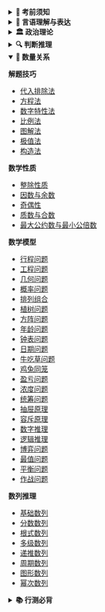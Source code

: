 <details>
<summary><strong>🎯 考前须知</strong></summary>

- [2026国考须知](/prepare/must)
- [国考和省考有什么区别](/prepare/exam-difference)
- [国考和省考一般复习多久可以上岸](/prepare/prepare-time)
- [报考什么单位是好单位](/prepare/good-unit)
- [哪种编制好](/prepare/which-better)
- [国考和省考试题分布](/prepare/questions)
- [专业选岗对照表](/prepare/job)
- [事业编和公务员考试区别](/prepare/job-difference)
- [考公还是考编？](/prepare/difference)
- [考研还是考公？](/prepare/difference2)
- [过来人的选岗避坑指南](/prepare/experience)
- [零基础零成本如何备战公考](/prepare/practice)
- [在职备考计划（朝九晚六版本）](/prepare/plan1)
- [在校大学生上岸指南](/prepare/plan4)
- [行测数量能放弃吗](/prepare/math-can-give-up)
- [大专和本科肄业可以报公务员和事业单位吗](/prepare/diploma)
- [两年基层工作经验怎么界定](/prepare/experience2)
- [亲属犯罪是否影响考公](/prepare/relative-crime)
- [在职学历可以考公吗](/prepare/education-in-work)
- [三方协议签了是否影响考公](/prepare/three-party-agreement)
- [如何界定应届生报考](/prepare/new-graduate)
- [研究生和本科生上岸的区别](/prepare/graduate-difference)
- [国考考情分析](/analysis)
- [大神经验](/experience)

</details>

<details>
<summary><strong>📝 言语理解与表达</strong></summary>

**片段阅读**
- [中心理解题-因果关系](/language/fragment-reading/center-understanding-cause)
- [中心理解题-必要条件](/language/fragment-reading/center-understanding-necessary-condition)
- [中心理解题-对策建议](/language/fragment-reading/center-understanding-suggestion)
- [中心理解题-转折关系](/language/fragment-reading/center-understanding-transition)
- [标题填入题](/language/fragment-reading/title-fill)
- [细节判断题-设错类型](/language/fragment-reading/detail-judgment-error)
- [细节判断题-解题技巧](/language/fragment-reading/detail-judgment-skill)
- [词句理解题](/language/fragment-reading/word-sentence-understanding)

**逻辑填空**
- [语境分析-因果关系](/language/logical-completion/context-analysis-cause)
- [语境分析-转折关系](/language/logical-completion/context-analysis-contrast)
- [语境分析-递进关系](/language/logical-completion/context-analysis-progression)
- [语境分析-并列关系](/language/logical-completion/context-analysis-parallel)
- [语境分析-解释关系](/language/logical-completion/context-analysis-explanation)
- [词语辨析-实词辨析](/language/logical-completion/word-analysis-real)
- [词语辨析-虚词辨析](/language/logical-completion/word-analysis-virtual)
- [词语辨析-成语辨析](/language/logical-completion/word-analysis-idiom)

**语句表达**
- [语句排序题](/language/sentence-expression/sentence-order)
- [语句填空题-首句填空](/language/sentence-expression/sentence-blank-beginning)
- [语句填空题-中间填空](/language/sentence-expression/sentence-blank-middle)
- [语句填空题-尾句填空](/language/sentence-expression/sentence-blank-end)
- [接语选择题](/language/sentence-expression/next-sentence-choice)
- [病句辨析题](/language/sentence-expression/sentence-error)
- [修辞手法题](/language/sentence-expression/rhetoric)

</details>

<details>
<summary><strong>🏛️ 政治理论</strong></summary>

**党的创新理论**
- [党的创新理论](/politics/innovation)

**马克思主义原理**
- [马克思主义-导论](/politics/marxist/1-marxist-intro)
- [马克思主义哲学-辩证唯物论1](/politics/marxist/2-marxist-philosophy-dialectical-materialism-1)
- [马克思主义哲学-辩证唯物论2](/politics/marxist/2-marxist-philosophy-dialectical-materialism-2)
- [马克思主义哲学-唯物辩证法1](/politics/marxist/3-marxist-philosophy-materialist-dialectics-1)
- [马克思主义哲学-唯物辩证法2](/politics/marxist/3-marxist-philosophy-materialist-dialectics-2)
- [马克思主义哲学-认识论1](/politics/marxist/4-marxist-philosophy-epistemology-1)
- [马克思主义哲学-认识论2](/politics/marxist/4-marxist-philosophy-epistemology-2)
- [马克思主义哲学-认识论3](/politics/marxist/4-marxist-philosophy-epistemology-3)
- [马克思主义哲学-唯物史观1](/politics/marxist/5-marxist-philosophy-historical-materialism-1)
- [马克思主义哲学-唯物史观2](/politics/marxist/5-marxist-philosophy-historical-materialism-2)
- [马克思主义哲学-唯物史观3](/politics/marxist/5-marxist-philosophy-historical-materialism-3)
- [马克思主义政治经济学-资本主义本质及规律1](/politics/marxist/6-marxist-political-economy-capitalism-nature-laws-1)
- [马克思主义政治经济学-资本主义本质及规律2](/politics/marxist/6-marxist-political-economy-capitalism-nature-laws-2)
- [马克思主义政治经济学-资本主义本质及规律3](/politics/marxist/6-marxist-political-economy-capitalism-nature-laws-3)
- [马克思主义政治经济学-资本主义本质及规律4](/politics/marxist/6-marxist-political-economy-capitalism-nature-laws-4)
- [马克思主义政治经济学-资本主义发展及趋势1](/politics/marxist/7-marxist-political-economy-capitalism-development-trends-1)
- [马克思主义政治经济学-资本主义发展及趋势2](/politics/marxist/7-marxist-political-economy-capitalism-development-trends-2)
- [科学社会主义-社会主义发展及规律1](/politics/marxist/8-scientific-socialism-development-laws-1)
- [科学社会主义-社会主义发展及规律2](/politics/marxist/8-scientific-socialism-development-laws-2)
- [科学社会主义-共产主义的崇高理想](/politics/marxist/9-scientific-socialism-communism-lofty-ideals)
- [马克思主义中国化](/politics/marxist/10-sinicization-of-marxism)

**习近平新时代中国特色社会主义思想概论**
- [导论](/politics/new-thought/1-introduction)
- [新时代坚持和发展中国特色社会主义](/politics/new-thought/2-new-era-socialism-with-chinese-characteristics)
- [以中国式现代化全面推进中华民族伟大复兴](/politics/new-thought/3-chinese-modernization-great-rejuvenation)
- [坚持党的全面领导](/politics/new-thought/4-party-comprehensive-leadership)
- [全面深化改革开放](/politics/new-thought/5-comprehensive-deepening-reform-opening)
- [推动高质量发展](/politics/new-thought/6-promoting-high-quality-development)
- [社会主义现代化建设的教育、科技、人才战略](/politics/new-thought/7-education-technology-talent-strategy)
- [全面依法治国](/politics/new-thought/8-comprehensive-rule-of-law)
- [建设社会主义文化强国](/politics/new-thought/9-building-socialist-cultural-power)
- [以保障和改善民生为重点加强社会建设](/politics/new-thought/10-social-construction-livelihood-improvement)
- [建设社会主义生态文明](/politics/new-thought/11-building-socialist-ecological-civilization)
- [建设巩固国防和强大人民军队](/politics/new-thought/12-building-strong-national-defense)
- [坚持一国两制和推进祖国完全统一](/politics/new-thought/13-one-country-two-systems-reunification)
- [中国特色大国外交和推动构建人类命运共同体](/politics/new-thought/14-major-country-diplomacy-community-shared-future)
- [全面从严治党](/politics/new-thought/15-comprehensive-strict-party-governance)

**百年党史**
- [中共党史大事件1](/politics/party-history/party-history-event-1)
- [中共党史大事件2](/politics/party-history/party-history-event-2)
- [中共党史大事件3](/politics/party-history/party-history-event-3)
- [中共党史大事件4](/politics/party-history/party-history-event-4)
- [中共党史大事件5](/politics/party-history/party-history-event-5)
- [中共党史大事件6](/politics/party-history/party-history-event-6)
- [中共党史大事件7](/politics/party-history/party-history-event-7)
- [党史中的伟大精神1](/politics/party-history/great-spirit-1)
- [党史中的伟大精神2](/politics/party-history/great-spirit-2)

</details>


<details>
<summary><strong>🔍 判断推理</strong></summary>

**类比推理**
- [语义关系](/judgment/analogical/semantic)
- [逻辑关系](/judgment/analogical/logical)
- [语法关系](/judgment/analogical/grammatical)
- [经验常识](/judgment/analogical/experience)
- [理论常识](/judgment/analogical/theory)
- [对应关系](/judgment/analogical/correspondence)
- [交叉关系](/judgment/analogical/cross)
- [功能关系](/judgment/analogical/function)
- [属性关系](/judgment/analogical/attribute)
- [因果关系](/judgment/analogical/cause-effect)
- [工艺流程](/judgment/analogical/process)

**定义判断**
- [单定义判断](/judgment/definition/single)
- [多定义判断](/judgment/definition/multiple)
- [定义判断要点](/judgment/definition/key-points)
- [定义判断对象](/judgment/definition/objects)
- [定义判断方法](/judgment/definition/methods)

**逻辑推理**
- [加强题型](/judgment/logic/strengthen)
- [削弱题型](/judgment/logic/weaken)
- [假设题型](/judgment/logic/assume)
- [解释题型](/judgment/logic/explain)
- [评价题型](/judgment/logic/evaluate)
- [结论题型](/judgment/logic/conclusion)
- [推理题型](/judgment/logic/reason)

**逻辑判断**
- [直言判断](/judgment/combination/direct)
- [复言判断](/judgment/combination/compound)
- [模态判断](/judgment/combination/modal)
- [假言判断](/judgment/combination/hypothetical)
- [选言判断](/judgment/combination/disjunctive)
- [假设题型](/judgment/combination/assume)
- [结论题型](/judgment/combination/conclusion)
- [推理题型](/judgment/combination/reasoning)

**逻辑翻译**
- [逆否命题](/judgment/translation/contrapositive)
- [且关系](/judgment/translation/and)
- [或关系](/judgment/translation/or)
- [逆向推理](/judgment/translation/backward)
- [正向推理](/judgment/translation/forward)
- [假言推理](/judgment/translation/hypothetical)

</details>


<details open>
<summary><strong>🧮 数量关系</strong></summary>

**解题技巧**
- [代入排除法](/math/skill/assign)
- [方程法](/math/skill/equation)
- [数字特性法](/math/skill/number-property)
- [比例法](/math/skill/proportion)
- [图解法](/math/skill/graph)
- [极值法](/math/skill/extreme)
- [构造法](/math/skill/construction)

**数学性质**
- [整除性质](/math/property/divisible)
- [因数与余数](/math/property/factor-remainder)
- [奇偶性](/math/property/odd-even)
- [质数与合数](/math/property/prime-composite)
- [最大公约数与最小公倍数](/math/property/gcd-lcm)

**数学模型**
- [行程问题](/math/model/journey)
- [工程问题](/math/model/project)
- [几何问题](/math/model/geometry)
- [概率问题](/math/model/probability)
- [排列组合](/math/model/permutation-combination)
- [植树问题](/math/model/tree-planting)
- [方阵问题](/math/model/square-matrix)
- [年龄问题](/math/model/age)
- [钟表问题](/math/model/clock)
- [日期问题](/math/model/date)
- [牛吃草问题](/math/model/grass)
- [鸡兔同笼](/math/model/chicken-rabbit)
- [盈亏问题](/math/model/profit-loss)
- [浓度问题](/math/model/concentration)
- [统筹问题](/math/model/coordination)
- [抽屉原理](/math/model/drawer)
- [容斥原理](/math/model/inclusion-exclusion)
- [数字推理](/math/model/number-reasoning)
- [逻辑推理](/math/model/logic-reasoning)
- [博弈问题](/math/model/game)
- [最值问题](/math/model/optimization)
- [平衡问题](/math/model/balance)
- [作战问题](/math/model/battle)

**数列推理**
- [基础数列](/math/number/basic)
- [分数数列](/math/number/fraction)
- [根式数列](/math/number/radical)
- [多级数列](/math/number/multi-level)
- [递推数列](/math/number/recursive)
- [周期数列](/math/number/periodic)
- [图形数列](/math/number/graphic)
- [幂次数列](/math/number/power)

</details>


<details>
<summary><strong>📚 行测必背</strong></summary>

- [常考成语手册](/memory/literally)
- [常考名词俗语](/memory/idiom)
- [常考近义词语辨析300组1](/memory/word-analysis-1)
- [常考近义词语辨析300组2](/memory/word-analysis-2)
- [常考近义词语辨析300组3](/memory/word-analysis-3)
- [常考近义词语辨析300组4](/memory/word-analysis-4)
- [常考近义词语辨析300组5](/memory/word-analysis-5)

</details>


